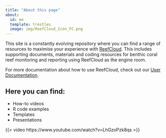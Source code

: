 ```yaml
---
title: "About this page"
about:
  id: me
  template: trestles
  image: img/ReefCloud_Icon_FC.png
---
```


:::{#me}

This site is a constantly evolving repository where you can find a range of resources to maximise your experience with [ReefCloud](https://reefcloud.ai). This includes supporting documents, materials and coding resources for benthic coral reef monitoring and reporting using ReefCloud as the engine room.

For more documentation about how to use ReefCloud, check out our [User Documentation](https://docs.reefcloud.ai/).

## Here you can find: 
- How-to videos
- R code examples
- Templates
- Presentations





:::
 
{{< video https://www.youtube.com/watch?v=LhGzoPzk8qs >}}

